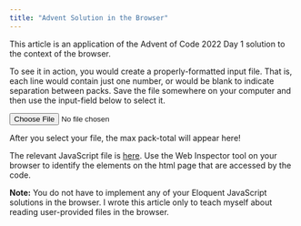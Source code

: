 ```yaml
---
title: "Advent Solution in the Browser"
---
```


This article is an application of the Advent of Code 2022 Day 1 solution to the context of the browser.

To see it in action, you would create a properly-formatted input file. That is, each line would contain just one number, or would be blank to indicate separation between packs.  Save the file somewhere on your computer and then use the input-field below to select it.

```{=html}
<input id="fileInput" type="file" name="file" />

<p id = "result">After you select your file, the max pack-total will appear here!<p>
```

The relevant JavaScript file is [here](/js/advent_in_action.js).  Use the Web Inspector tool on your browser to identify the elements on the html page that are accessed by the code.

**Note:**  You do not have to implement any of your Eloquent JavaScript solutions in the browser.  I wrote this article only to teach myself about reading user-provided files in the browser.

```{=html}
<script src="/js/advent_in_action.js"></script>
```